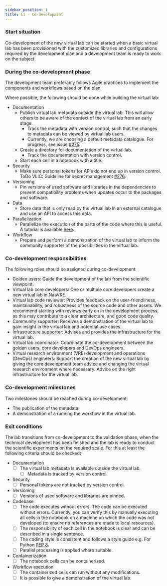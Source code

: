 ```yaml
---
sidebar_position: 1
title: L1 - Co-development
---
```

### Start situation
Co-development of the new virtual lab can be started when a basic virtual lab has been provisioned with the customized libraries
 and configurations required by the development plan and a development team is ready to work on the subject.

### During the co-development phase
The development team preferably follows Agile practices to implement the components and workflows based on the plan.

Where possible, the following should be done while building the virtual lab:

* Documentation
  * Publish virtual lab metadata outside the virtual lab. This will allow others to be aware of the context of the virtual lab from an early stage.
    * Track the metadata with version control, such that the changes to metadata can be viewed by virtual lab users.
    * Currently, we are choosing a default metadata catalogue. For progress, see issue [#275](https://github.com/QCDIS/projects_overview/issues/275).
  * Create a directory for documentation of the virtual lab.
    * Track the documentation with version control.
  * Start each cell in a notebook with a title.
* Security
  * Make sure personal tokens for APIs do not end up in version control. ToDo VLIC: Guideline for secret management [#276](https://github.com/QCDIS/projects_overview/issues/276).
* Versioning
  * Pin versions of used software and libraries in the dependencies to prevent compatibility problems when updates occur to the packages and software.
* Data
  * Store data that is only read by the virtual lab in an external catalogue and use an API to access this data.
* Parallelization
  * Parallelize the execution of the parts of the code where this is useful. A tutorial is available [here](https://github.com/QCDIS/lifewatch-notebooks/blob/main/NaaVRE-tutorials/splitting-classic.ipynb).
* Workflow
  * Prepare and perform a demonstration of the virtual lab to inform the community supporter of the possibilities in the virtual lab.

### Co-development responsibilities
The following roles should be assigned during co-development:

* Golden users: Guide the development of the lab from the scientific viewpoint.
* Virtual lab core developers: One or multiple core developers create a new virtual lab in NaaVRE.
* Virtual lab code reviewer: Provides feedback on the user-friendliness, maintainability, and robustness of the
source code and other assets. We recommend starting with reviews early on in the development process, as this may contribute to a clear architecture, and good code quality.
* Community supporter: Receives a demonstration of the virtual lab to gain insight in the virtual lab and potential use cases.
* Infrastructure supporter: Advises and provides the infrastructure for the virtual lab.
* Virtual lab coordinator: Coordinate the co-development between the golden users, core developers and DevOps engineers.
* Virtual research environment (VRE) development and operations (DevOps) engineers: Support the creation of the new virtual lab
by giving the core development team advice and changing the virtual research environment where necessary.
    Advice on the right infrastructure for the virtual lab.

### Co-development milestones
Two milestones should be reached during co-development:

* The publication of the metadata.
* A demonstration of a running the workflow in the virtual lab.

### Exit conditions
The lab transitions from co-development to the validation phase, when the technical development has been finished and
 the lab is ready to conduct the scientific experiments on the required scale.
For this at least the following criteria should be checked:

* Documentation
  - [ ] The virtual lab metadata is available outside the virtual lab.
    - [ ] Metadata is tracked by version control.
* Security
  - [ ] Personal tokens are not tracked by version control.
* Versioning
  - [ ] Versions of used software and libraries are pinned.
* Codebase
  - [ ] The code executes without errors: The code can be executed without errors.
Currently, you can verify this by manually executing all cells in the notebook on a machine on which the code was not developed (to ensure no references are made to local resources).
  - [ ] The responsibility of each cell in the notebook is clear and can be described in a single sentence.
  - [ ] The coding style is consistent and follows a style guide e.g. For Python [PEP 8](https://peps.python.org/pep-0008/).
  * [ ] Parallel processing is applied where suitable.
* Containerization
  - [ ] The notebook cells can be containerized.
* Workflow execution
  - [ ] The containerized cells can run without any modifications.
  - [ ] It is possible to give a demonstration of the virtual lab.